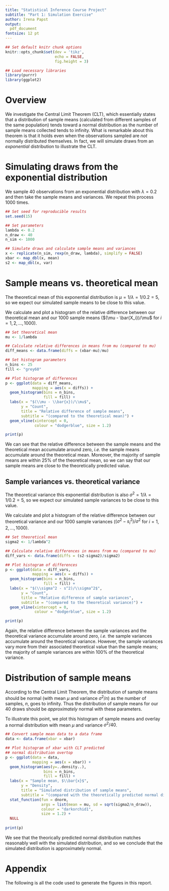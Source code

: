 ```yaml
---
title: "Statistical Inference Course Project"
subtitle: "Part 1: Simulation Exercise"
author: Irena Papst
output:
  pdf_document
fontsize: 12 pt
---
```


```r
## Set default knitr chunk options
knitr::opts_chunk$set(dev = 'tikz',
                      echo = FALSE,
                      fig.height = 3)

```

```r
## Load necessary libraries
library(purrr)
library(ggplot2)

```

# Overview

We investigate the Central Limit Theorem (CLT), which essentially states that a distribution of sample means (calculated from different samples of the same population) tends toward a normal distribution as the number of sample means collected tends to infinity. What is remarkable about this theorem is that it holds even when the observations sampled are *not* normally distributed themselves. In fact, we will simulate draws from an *exponential* distribution to illustrate the CLT.

# Simulating draws from the exponential distribution

We sample 40 observations from an exponential distribution with $\lambda = 0.2$ and then take the sample means and variances. We repeat this process 1000 times.

```r
## Set seed for reproducible results
set.seed(15)

## Set parameters
lambda <- 0.2 
n_draw <- 40
n_sim <- 1000

## Simulate draws and calculate sample means and variances
x <- replicate(n_sim, rexp(n_draw, lambda), simplify = FALSE)
xbar <- map_dbl(x, mean)
s2 <- map_dbl(x, var)

```

# Sample means vs. theoretical mean

The theoretical mean of this exponential distribution is $\mu = 1/\lambda = 1/0.2 = 5$, so we expect our simulated sample means to be close to this value.

We calculate and plot a histogram of the relative difference between our theoretical mean and our 1000 sample means ($(\mu - \bar{X_i})/\mu$ for $i = 1, 2, ..., 1000$).

```r
## Set theoretical mean
mu <- 1/lambda

## Calculate relative differences in means from mu (compared to mu)
diff_means <- data.frame(diffs = (xbar-mu)/mu)

## Set histogram parameters
n_bins <- 25
fill <- "grey60"

## Plot histogram of differences
p <- ggplot(data = diff_means,
            mapping = aes(x = diffs)) +
  geom_histogram(bins = n_bins,
                 fill = fill) +
  labs(x = "$(\\mu - \\bar{x})/\\mu$",
       y = "Count",
       title = "Relative difference of sample means",
       subtitle = "(compared to the theoretical mean)") +
  geom_vline(xintercept = 0,
             colour = "dodgerblue", size = 1.2)

print(p)

```

We can see that the relative difference between the sample means and the theoretical mean accumulate around zero, *i.e.* the sample means accumulate around the theoretical mean. Moreover, the majority of sample means are within 25% of the theoretical mean, so we can say that our sample means are close to the theoretically predicted value.

## Sample variances vs. theoretical variance

The theoretical variance this exponential distribution is also $\sigma^2 = 1/\lambda = 1/0.2 = 5$, so we expect our simulated sample variances to be close to this value. 

We calculate and plot a histogram of the relative difference between our theoretical variance and our 1000 sample variances ($(\sigma^2 - s^2_i)/\sigma^2$ for $i = 1, 2, ..., 1000$).

```r
## Set theoretical mean
sigma2 <- 1/lambda^2

## Calculate relative differences in means from mu (compared to mu)
diff_vars <- data.frame(diffs = (s2-sigma2)/sigma2)

## Plot histogram of differences
p <- ggplot(data = diff_vars,
            mapping = aes(x = diffs)) +
  geom_histogram(bins = n_bins,
                 fill = fill) +
  labs(x = "$(\\sigma^2 - s^2)/\\sigma^2$",
       y = "Count",
       title = "Relative difference of sample variances",
       subtitle = "(compared to the theoretical variance)") +
  geom_vline(xintercept = 0,
             colour = "dodgerblue", size = 1.2)

print(p)

```

Again, the relative difference between the sample variances and the theoretical variance accumulate around zero, *i.e.* the sample variances accumulate around the theoretical variance. However, the sample variances vary more from their associated theoretical value than the sample means; the majority of sample variances are within 100% of the theoretical variance. 

# Distribution of sample means

According to the Central Limit Theorem, the distribution of sample means should be normal (with mean $\mu$ and variance $\sigma^2/n$) as the number of samples, $n$, goes to infinity. Thus the distribution of sample means for our 40 draws should be *approximately* normal with these parameters.

To illustrate this point, we plot this histogram of sample means and overlay a normal distribution with mean $\mu$ and variance $\sigma^2/40$.

```r
## Convert sample mean data to a data frame
data <- data.frame(xbar = xbar)

## Plot histogram of xbar with CLT predicted
## normal distribution overtop
p <- ggplot(data = data,
            mapping = aes(x = xbar)) +
  geom_histogram(aes(y=..density..),
                 bins = n_bins,
                 fill = fill) + 
  labs(x = "Sample mean, $\\bar{x}$",
       y = "Density",
       title = "Simulated distribution of sample means",
       subtitle = "(compared with the theoretically predicted normal distribution)") +
  stat_function(fun = dnorm,
                args = list(mean = mu, sd = sqrt(sigma2/n_draw)),
                colour = "darkorchid1",
                size = 1.2) +
  NULL
  
print(p)

```

We see that the theorically predicted normal distribution matches reasonably well with the simulated distribution, and so we conclude that the simulated distribution is approximately normal.

\newpage

# Appendix

The following is all the code used to generate the figures in this report.

```r
```
